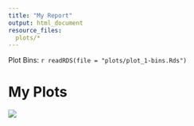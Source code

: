 ```yaml
---
title: "My Report"
output: html_document
resource_files:
  plots/*
---
```


Plot Bins: `r readRDS(file = "plots/plot_1-bins.Rds")`

# My Plots

![](plots/plot_1.png)

